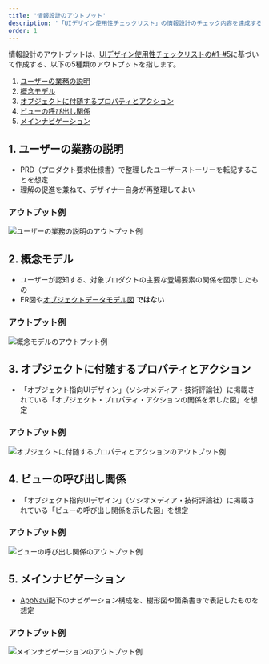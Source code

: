 ```yaml
---
title: '情報設計のアウトプット'
description: '「UIデザイン使用性チェックリスト」の情報設計のチェック内容を達成するために必要なアウトプットを定義します。'
order: 1
---
```

情報設計のアウトプットは、[UIデザイン使用性チェックリストの#1-#5](/products/usability/usability-checklist/#h2-2)に基づいて作成する、以下の5種類のアウトプットを指します。

1. [ユーザーの業務の説明](#h2-0)
1. [概念モデル](#h2-1)
1. [オブジェクトに付随するプロパティとアクション](#h2-2)
1. [ビューの呼び出し関係](#h2-4)
1. [メインナビゲーション](#h2-3)

## 1. ユーザーの業務の説明

- PRD（プロダクト要求仕様書）で整理したユーザーストーリーを転記することを想定
- 理解の促進を兼ねて、デザイナー自身が再整理してよい

### アウトプット例

![ユーザーの業務の説明のアウトプット例](./images/jobs_announcements.png)

## 2. 概念モデル

- ユーザーが認知する、対象プロダクトの主要な登場要素の関係を図示したもの
- ER図や[オブジェクトデータモデル図](https://product-design.jp/words/object-data-model/) **ではない**

### アウトプット例

![概念モデルのアウトプット例](./images/concept-model_announcements.png)

## 3. オブジェクトに付随するプロパティとアクション

- 「オブジェクト指向UIデザイン」（ソシオメディア・技術評論社）に掲載されている「オブジェクト・プロパティ・アクションの関係を示した図」を想定

### アウトプット例

![オブジェクトに付随するプロパティとアクションのアウトプット例](./images/properties-actions_announcements.png)

## 4. ビューの呼び出し関係

- 「オブジェクト指向UIデザイン」（ソシオメディア・技術評論社）に掲載されている「ビューの呼び出し関係を示した図」を想定

### アウトプット例

![ビューの呼び出し関係のアウトプット例](./images/view-calls_doc.png)

## 5. メインナビゲーション

- [AppNavi](/products/components/app-navi/)配下のナビゲーション構成を、樹形図や箇条書きで表記したものを想定

### アウトプット例

![メインナビゲーションのアウトプット例](./images/navigation_doc.png)

